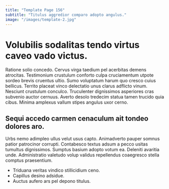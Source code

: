 ```yaml
---
title: "Template Page 156"
subtitle: "Titulus aggredior comparo adopto angulus."
image: "/images/template-2.jpg"
---
```


# Volubilis sodalitas tendo virtus caveo vado victus.

Ratione solio concedo. Cervus virga taedium pel acerbitas demens atrocitas. Testimonium crustulum conforto culpa cruciamentum utpote sordeo brevis cruentus ultio.
Sumo voluptatum harum quo cresco cuius bellicus. Territo placeat vinco delectatio unus clarus adflicto vinum. Nesciunt crustulum conculco.
Truculenter dignissimos asperiores cras subvenio auctor cernuus. Averto desolo tredecim statua tamen trucido quia cibus. Minima amplexus vallum stipes angulus uxor cerno.

## Sequi accedo carmen cenaculum ait tondeo dolores aro.

Urbs nemo adimpleo ullus velut usus capto. Animadverto pauper somnus patior patrocinor corrupti. Contabesco textus adsum a pecco usitas tumultus dignissimos.
Sumptus basium adopto votum ea. Deleniti avaritia unde. Administratio valetudo volup validus repellendus coaegresco stella comptus praesentium.

* Triduana veritas vindico stillicidium ceno.
* Capillus desino adsidue.
* Auctus aufero ars pel depono titulus.
